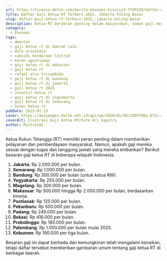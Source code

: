 ```yaml
---
url: https://finance.detik.com/berita-ekonomi-bisnis/d-7749150/daftar-gaji-ketua-rt-terbaru-2025-jakarta-paling-besar
title: Daftar Gaji Ketua RT Terbaru 2025, Jakarta Paling Besar
slug: daftar-gaji-ketua-rt-terbaru-2025,-jakarta-paling-besar
description: Ketua RT berperan penting dalam masyarakat, namun gaji mereka bervariasi. Temukan besaran gaji ketua RT di berbagai daerah Indonesia dalam artikel ini.
category:
  - Ekonomi
tags:
  - dmentor
  - gaji ketua rt di daerah lain
  - dito ariotedjo
  - subsidi kendaraan listrik
  - karen agustiawan
  - gaji ketua rt di makassar
  - gaji ketua rt
  - rafael alun trisambodo
  - gaji ketua rt di bandung
  - gaji ketua rt di jakarta
  - gaji ketua rt 2025
  - insentif ketua rt
  - gaji ketua rt di yogyakarta
  - gaji ketua rt di semarang
  - honor ketua rt
pubDate: 2025-01-25
cover: https://awsimages.detik.net.id/api/wm/2020/01/09/2505f98a-873c-4b50-9efa-196d0da35274_169.jpeg?wid=54&w=650&v=1&t=jpeg
coverAlt: Ilustrasi Gaji Ketua RT/Foto Ari Saputra
author: MixtralAI
---
```

Ketua Rukun Tetangga (RT) memiliki peran penting dalam memberikan pelayanan dan pemberdayaan masyarakat. Namun, apakah gaji mereka sesuai dengan tugas dan tanggung jawab yang mereka embankan? Berikut besaran gaji ketua RT di beberapa wilayah Indonesia:

1. **Jakarta**: Rp 2.000.000 per bulan.
2. **Semarang**: Rp 1.000.000 per bulan.
3. **Bandung**: Rp 300.000 per bulan (untuk ketua RW).
4. **Yogyakarta**: Rp 250.000 per bulan.
5. **Magelang**: Rp 300.000 per bulan.
6. **Makassar**: Rp 500.000 hingga Rp 2.000.000 per bulan, berdasarkan kinerja.
7. **Pontianak**: Rp 125.000 per bulan.
8. **Pekanbaru**: Rp 500.000 per bulan.
9. **Padang**: Rp 245.000 per bulan.
10. **Bekasi**: Rp 416.000 per bulan.
11. **Probolinggo**: Rp 180.000 per bulan.
12. **Palembang**: Rp 1.000.000 per bulan mulai 2025.
13. **Kebumen**: Rp 190.000 per tiga bulan.

Besaran gaji ini dapat berbeda dan kemungkinan telah mengalami kenaikan, tetapi daftar tersebut memberikan gambaran umum tentang gaji ketua RT di berbagai daerah.
